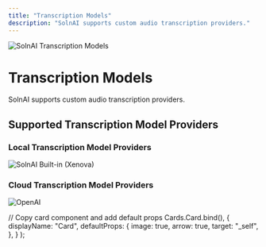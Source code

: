 ```yaml
---
title: "Transcription Models"
description: "SolnAI supports custom audio transcription providers."
---
```



<Image
  src="/images/features/transcription-models/header-image.png"
  height={1080}
  width={1920}
  quality={100}
  alt="SolnAI Transcription Models"
/>

# Transcription Models

SolnAI supports custom audio transcription providers.

## Supported Transcription Model Providers

### Local Transcription Model Providers

<Cards>
  <Card
    title="Built-in (Xenova)"
    href="https://huggingface.co/Xenova/whisper-small"
  >
    <Image
      src="/images/features/transcription-models/xenova.png"
      height={1080}
      width={1920}
      quality={100}
      alt="SolnAI Built-in (Xenova)"
    />
  </Card>
</Cards>

### Cloud Transcription Model Providers

<Cards>
  <Card title="OpenAI" href="https://platform.openai.com/">
    <Image
      src="/images/features/transcription-models/openai.png"
      height={1080}
      width={1920}
      quality={100}
      alt="OpenAI"
    />
  </Card>
</Cards>

  // Copy card component and add default props
  Cards.Card.bind(),
  {
    displayName: "Card",
    defaultProps: {
      image: true,
      arrow: true,
      target: "_self",
    },
  }
);

<style global jsx>{`
  img {
    aspect-ratio: 16/9;
    object-fit: cover;
  }
`}</style>
